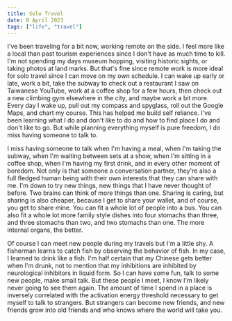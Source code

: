```yaml
---
title: Solo Travel
date: 8 April 2023
tags: ["life", "travel"]
---
```


I've been traveling for a bit now, working remote on the side.
I feel more like a local than past tourism experiences since I don't have as much time to kill.
I'm not spending my days museum hopping, visiting historic sights, or taking photos at land marks.
But that's fine since remote work is more ideal for solo travel since I can move on my own schedule.
I can wake up early or late, work a bit, take the subway to check out a restaurant I saw on Taiwanese YouTube,
work at a coffee shop for a few hours, then check out a new climbing gym elsewhere in the city, and maybe work a bit more.
Every day I wake up, pull out my compass and spyglass, roll out the Google Maps, and chart my course.
This has helped me build self reliance. I've been learning what I do and don't like to do and
how to find place I do and don't like to go.
But while planning everything myself is pure freedom, I do miss having someone to talk to.

I miss having someone to talk
when I'm having a meal,
when I'm taking the subway,
when I'm waiting between sets at a show,
when I'm sitting in a coffee shop,
when I'm having my first drink,
and in every other moment of boredom.
Not only is that someone a conversation partner, they're also a full
fledged human being with their own interests that they can share with me.
I'm down to try new things, new things that I have never thought of before.
Two brains can think of more things than one.
Sharing is caring, but sharing is also cheaper, because I get to share your wallet,
and of course, you get to share mine.
You can fit a whole lot of people into a bus.
You can also fit a whole lot more family style dishes into four stomachs than three, and three stomachs than two, and two stomachs than one.
The more internal organs, the better.

Of course I can meet new people during my travels but I'm a little shy.
A fisherman learns to catch fish by observing the behavior of fish.
In my case, I learned to drink like a fish.
I'm half certain that my Chinese gets better when I'm drunk, not to mention that my
inhibitions are inhibited by neurological inhibitors in liquid form.
So I can have some fun, talk to some new people, make small talk.
But these people I meet, I know I'm likely never going to see them again.
The amount of time I spend in a place is inversely correlated with the activation
energy threshold necessary to get myself to talk to strangers.
But strangers can become new friends, and new friends grow into old friends
and who knows where the world will take you.
